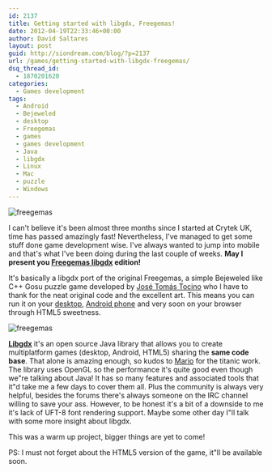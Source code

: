 ```yaml
---
id: 2137
title: Getting started with libgdx, Freegemas!
date: 2012-04-19T22:33:46+00:00
author: David Saltares
layout: post
guid: http://siondream.com/blog/?p=2137
url: /games/getting-started-with-libgdx-freegemas/
dsq_thread_id:
  - 1870201620
categories:
  - Games development
tags:
  - Android
  - Bejeweled
  - desktop
  - Freegemas
  - games
  - games development
  - Java
  - libgdx
  - Linux
  - Mac
  - puzzle
  - Windows
---
```


![freegemas](/img/freegemas/freegemas-banner.webp)

I can't believe it's been almost three months since I started at Crytek UK, time has passed amazingly fast! Nevertheless, I've managed to get some stuff done game development wise. I've always wanted to jump into mobile and that's what I've been doing during the last couple of weeks. **May I present you [Freegemas libgdx](/games/freegemas-for-android-and-html5/) edition!**

It's basically a libgdx port of the original Freegemas, a simple Bejeweled like C++ Gosu puzzle game developed by [José Tomás Tocino](http://josetomastocino.com/) who I have to thank for the neat original code and the excellent art. This means you can run it on your [desktop](http://freegemas-libgdx.googlecode.com/files/freegemas-1.0.jar), [Android phone](https://play.google.com/store/apps/details?id=com.siondream.freegemas) and very soon on your browser through HTML5 sweetness.

![freegemas](/img/freegemas/freegemas-02.webp)

**[Libgdx](http://code.google.com/p/libgdx/)** it's an open source Java library that allows you to create multiplatform games (desktop, Android, HTML5) sharing the **same code base**. That alone is amazing enough, so kudos to [Mario](http://www.badlogicgames.com/wordpress) for the titanic work. The library uses OpenGL so the performance it's quite good even though we"re talking about Java! It has so many features and associated tools that it"d take me a few days to cover them all. Plus the community is always very helpful, besides the forums there's always someone on the IRC channel willing to save your ass. However, to be honest it's a bit of a downside to me it's lack of UFT-8 font rendering support. Maybe some other day I"ll talk with some more insight about libgdx.

This was a warm up project, bigger things are yet to come!

PS: I must not forget about the HTML5 version of the game, it"ll be available soon.
